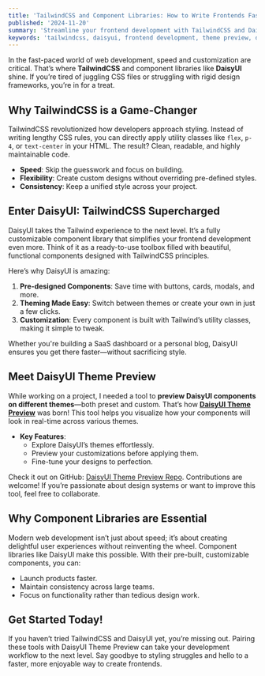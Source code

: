 ```yaml
---
title: 'TailwindCSS and Component Libraries: How to Write Frontends Faster!?'
published: '2024-11-20'
summary: 'Streamline your frontend development with TailwindCSS and DaisyUI! Learn how these tools and the new DaisyUI Theme Preview help you build fast, beautiful designs with ease. Explore customization and efficiency like never before'
keywords: 'tailwindcss, daisyui, frontend development, theme preview, daisyui theme preview, build faster frontends, component libraries, web development, customizable themes, daisyui theme preview'
---
```


In the fast-paced world of web development, speed and customization are critical. That’s where **TailwindCSS** and component libraries like **DaisyUI** shine. If you’re tired of juggling CSS files or struggling with rigid design frameworks, you’re in for a treat.

## Why TailwindCSS is a Game-Changer

TailwindCSS revolutionized how developers approach styling. Instead of writing lengthy CSS rules, you can directly apply utility classes like `flex`, `p-4`, or `text-center` in your HTML. The result? Clean, readable, and highly maintainable code.

- **Speed**: Skip the guesswork and focus on building.
- **Flexibility**: Create custom designs without overriding pre-defined styles.
- **Consistency**: Keep a unified style across your project.

## Enter DaisyUI: TailwindCSS Supercharged

DaisyUI takes the Tailwind experience to the next level. It’s a fully customizable component library that simplifies your frontend development even more. Think of it as a ready-to-use toolbox filled with beautiful, functional components designed with TailwindCSS principles.

Here’s why DaisyUI is amazing:

1. **Pre-designed Components**: Save time with buttons, cards, modals, and more.
2. **Theming Made Easy**: Switch between themes or create your own in just a few clicks.
3. **Customization**: Every component is built with Tailwind’s utility classes, making it simple to tweak.

Whether you're building a SaaS dashboard or a personal blog, DaisyUI ensures you get there faster—without sacrificing style.

## Meet DaisyUI Theme Preview

While working on a project, I needed a tool to **preview DaisyUI components on different themes**—both preset and custom. That’s how **[DaisyUI Theme Preview](https://daisyui-theme-preview.bakir.dev/)** was born! This tool helps you visualize how your components will look in real-time across various themes.

- **Key Features**:  
  - Explore DaisyUI’s themes effortlessly.  
  - Preview your customizations before applying them.  
  - Fine-tune your designs to perfection.

Check it out on GitHub: [DaisyUI Theme Preview Repo](https://github.com/BakirGracic/daisyui-theme-preview). Contributions are welcome! If you’re passionate about design systems or want to improve this tool, feel free to collaborate.

## Why Component Libraries are Essential

Modern web development isn’t just about speed; it’s about creating delightful user experiences without reinventing the wheel. Component libraries like DaisyUI make this possible. With their pre-built, customizable components, you can:

- Launch products faster.
- Maintain consistency across large teams.
- Focus on functionality rather than tedious design work.

## Get Started Today!

If you haven’t tried TailwindCSS and DaisyUI yet, you’re missing out. Pairing these tools with DaisyUI Theme Preview can take your development workflow to the next level. Say goodbye to styling struggles and hello to a faster, more enjoyable way to create frontends.
